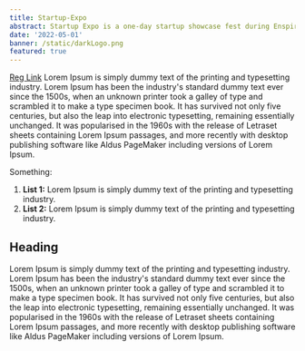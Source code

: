 ```yaml
---
title: Startup-Expo
abstract: Startup Expo is a one-day startup showcase fest during Enspire of IIIT Lucknow.
date: '2022-05-01'
banner: /static/darkLogo.png
featured: true
---
```


[Reg Link](/link-here)
Lorem Ipsum is simply dummy text of the printing and typesetting industry. Lorem Ipsum has been the industry's standard dummy text ever since the 1500s, when an unknown printer took a galley of type and scrambled it to make a type specimen book. It has survived not only five centuries, but also the leap into electronic typesetting, remaining essentially unchanged. It was popularised in the 1960s with the release of Letraset sheets containing Lorem Ipsum passages, and more recently with desktop publishing software like Aldus PageMaker including versions of Lorem Ipsum.

Something:

1. **List 1:** Lorem Ipsum is simply dummy text of the printing and typesetting industry.
1. **List 2:** Lorem Ipsum is simply dummy text of the printing and typesetting industry.

## Heading

Lorem Ipsum is simply dummy text of the printing and typesetting industry. Lorem Ipsum has been the industry's standard dummy text ever since the 1500s, when an unknown printer took a galley of type and scrambled it to make a type specimen book. It has survived not only five centuries, but also the leap into electronic typesetting, remaining essentially unchanged. It was popularised in the 1960s with the release of Letraset sheets containing Lorem Ipsum passages, and more recently with desktop publishing software like Aldus PageMaker including versions of Lorem Ipsum.
